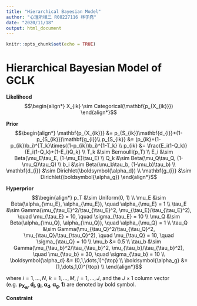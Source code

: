 ```yaml
---
title: "Hierarchical Bayesian Model"
author: "心理所碩二 R08227116 林子堯"
date: "2020/11/18"
output: html_document
---
```


```r
knitr::opts_chunk$set(echo = TRUE)
```

# Hierarchical Bayesian Model of GCLK

**Likelihood**
$$\begin{align*}
X_{ik} \sim Categorical(\mathbf{p_{X_{ik}}})
\end{align*}$$

**Prior**
$$\begin{align*}
\mathbf{p_{X_{ik}}} &= p_{S_{ik}}\mathbf{d_{i}}+(1-p_{S_{ik}})\mathbf{g_{i}}\\
p_{S_{ik}} &= (p_{ik}+(1-p_{ik})b_i)^{T_k}\times((1-p_{ik})b_i)^{1-T_k} \\
p_{ik} &= \frac{E_i(1-Q_k)}{E_i(1-Q_k)+(1-E_i)Q_k} \\
T_k &\sim Bernoulli(p_T) \\
E_i &\sim Beta(\mu_E\tau_E, (1-\mu_E)\tau_E) \\
Q_k &\sim Beta(\mu_Q\tau_Q, (1-\mu_Q)\tau_Q) \\
b_i &\sim Beta(\mu_b\tau_b, (1-\mu_b)\tau_b) \\
\mathbf{d_{i}} &\sim Dirichlet(\boldsymbol{\alpha_d}) \\
\mathbf{g_{i}} &\sim Dirichlet(\boldsymbol{\alpha_g})
\end{align*}$$

**Hyperprior**
$$\begin{align*}
p_T &\sim Uniform(0, 1) \\
\mu_E &\sim Beta(\alpha_{\mu_E}, \alpha_{\mu_E}), \quad \alpha_{\mu_E} = 1 \\
\tau_E &\sim Gamma(\mu_{\tau_E}^2/\tau_{\tau_E}^2, \mu_{\tau_E}/\tau_{\tau_E}^2), \quad \mu_{\tau_E} = 10, \quad \sigma_{\tau_E} = 10 \\
\mu_Q &\sim Beta(\alpha_{\mu_Q}, \alpha_{\mu_Q}), \quad \alpha_{\mu_Q} = 1 \\
\tau_Q &\sim Gamma(\mu_{\tau_Q}^2/\tau_{\tau_Q}^2, \mu_{\tau_Q}/\tau_{\tau_Q}^2), \quad \mu_{\tau_Q} = 10, \quad \sigma_{\tau_Q} = 10 \\
\mu_b &= 0.5 \\
\tau_b &\sim Gamma(\mu_{\tau_b}^2/\tau_{\tau_b}^2, \mu_{\tau_b}/\tau_{\tau_b}^2), \quad \mu_{\tau_b} = 30, \quad \sigma_{\tau_b} = 10 \\
\boldsymbol{\alpha_d} &= (0,1,\dots,1)^{\top} \\
\boldsymbol{\alpha_g} &= (1,\dots,1,0)^{\top} \\
\end{align*}$$

where $i = 1, \dots, N$, $k = 1, \dots, M$, $j = 1, ..., J$, and the $J\times 1$ column vector (e.g. $\mathbf{ p_{X_{ik}}}, \mathbf{d_i}, \mathbf{g_i}, \boldsymbol{\alpha_d}, \boldsymbol{\alpha_g}, \mathbf{1}$) are denoted by bold symbol.

**Constraint**


